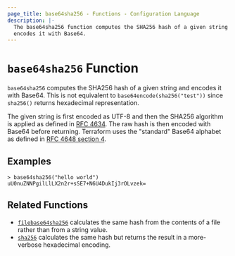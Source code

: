 ```yaml
---
page_title: base64sha256 - Functions - Configuration Language
description: |-
  The base64sha256 function computes the SHA256 hash of a given string and
  encodes it with Base64.
---
```


# `base64sha256` Function

`base64sha256` computes the SHA256 hash of a given string and encodes it with
Base64. This is not equivalent to `base64encode(sha256("test"))` since `sha256()`
returns hexadecimal representation.

The given string is first encoded as UTF-8 and then the SHA256 algorithm is applied
as defined in [RFC 4634](https://tools.ietf.org/html/rfc4634). The raw hash is
then encoded with Base64 before returning. Terraform uses the "standard" Base64
alphabet as defined in [RFC 4648 section 4](https://tools.ietf.org/html/rfc4648#section-4).

## Examples

```
> base64sha256("hello world")
uU0nuZNNPgilLlLX2n2r+sSE7+N6U4DukIj3rOLvzek=
```

## Related Functions

* [`filebase64sha256`](/language/functions/filebase64sha256) calculates the same hash from
  the contents of a file rather than from a string value.
* [`sha256`](/language/functions/sha256) calculates the same hash but returns the result
  in a more-verbose hexadecimal encoding.

